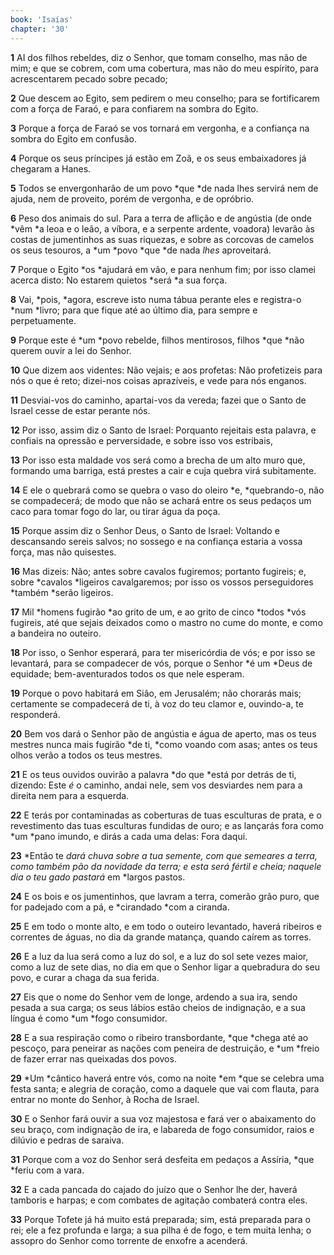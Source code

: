 ```yaml
---
book: 'Isaías'
chapter: '30'
---
```


**1** AI dos filhos rebeldes, diz o Senhor, que tomam conselho, mas não de mim; e que se cobrem, com uma cobertura, mas não do meu espírito, para acrescentarem pecado sobre pecado;

**2** Que descem ao Egito, sem pedirem o meu conselho; para se fortificarem com a força de Faraó, e para confiarem na sombra do Egito.

**3** Porque a força de Faraó se vos tornará em vergonha, e a confiança na sombra do Egito em confusão.

**4** Porque os seus príncipes já estão em Zoã, e os seus embaixadores já chegaram a Hanes.

**5** Todos se envergonharão de um povo *que *de nada lhes servirá nem de ajuda, nem de proveito, porém de vergonha, e de opróbrio.

**6** Peso dos animais do sul. Para a terra de aflição e de angústia (de onde *vêm *a leoa e o leão, a víbora, e a serpente ardente, voadora) levarão às costas de jumentinhos as suas riquezas, e sobre as corcovas de camelos os seus tesouros, a *um *povo *que *de nada _lhes_ aproveitará.

**7** Porque o Egito *os *ajudará em vão, e para nenhum fim; por isso clamei acerca disto: No estarem quietos *será *a sua força.

**8** Vai, *pois, *agora, escreve isto numa tábua perante eles e registra-o *num *livro; para que fique até ao último dia, para sempre e perpetuamente.

**9** Porque este é *um *povo rebelde, filhos mentirosos, filhos *que *não querem ouvir a lei do Senhor.

**10** Que dizem aos videntes: Não vejais; e aos profetas: Não profetizeis para nós o que é reto; dizei-nos coisas aprazíveis, e vede para nós enganos.

**11** Desviai-vos do caminho, apartai-vos da vereda; fazei que o Santo de Israel cesse de estar perante nós.

**12** Por isso, assim diz o Santo de Israel: Porquanto rejeitais esta palavra, e confiais na opressão e perversidade, e sobre isso vos estribais,

**13** Por isso esta maldade vos será como a brecha de um alto muro que, formando uma barriga, está prestes a cair e cuja quebra virá subitamente.

**14** E ele o quebrará como se quebra o vaso do oleiro *e, *quebrando-o, não se compadecerá; de modo que não se achará entre os seus pedaços um caco para tomar fogo do lar, ou tirar água da poça.

**15** Porque assim diz o Senhor Deus, o Santo de Israel: Voltando e descansando sereis salvos; no sossego e na confiança estaria a vossa força, mas não quisestes.

**16** Mas dizeis: Não; antes sobre cavalos fugiremos; portanto fugireis; e, sobre *cavalos *ligeiros cavalgaremos; por isso os vossos perseguidores *também *serão ligeiros.

**17** Mil *homens fugirão *ao grito de um, e ao grito de cinco *todos *vós fugireis, até que sejais deixados como o mastro no cume do monte, e como a bandeira no outeiro.

**18** Por isso, o Senhor esperará, para ter misericórdia de vós; e por isso se levantará, para se compadecer de vós, porque o Senhor *é um *Deus de equidade; bem-aventurados todos os que nele esperam.

**19** Porque o povo habitará em Sião, em Jerusalém; não chorarás mais; certamente se compadecerá de ti, à voz do teu clamor e, ouvindo-a, te responderá.

**20** Bem vos dará o Senhor pão de angústia e água de aperto, mas os teus mestres nunca mais fugirão *de ti, *como voando com asas; antes os teus olhos verão a todos os teus mestres.

**21** E os teus ouvidos ouvirão a palavra *do que *está por detrás de ti, dizendo: Este _é_ o caminho, andai nele, sem vos desviardes nem para a direita nem para a esquerda.

**22** E terás por contaminadas as coberturas de tuas esculturas de prata, e o revestimento das tuas esculturas fundidas de ouro; e as lançarás fora como *um *pano imundo, e dirás a cada uma delas: Fora daqui.

**23** *Então te *dará chuva sobre a tua semente, com que semeares a terra, como também pão da novidade da terra; e esta será fértil e cheia; naquele dia o teu gado pastará* em *largos pastos.

**24** E os bois e os jumentinhos, que lavram a terra, comerão grão puro, que for padejado com a pá, e *cirandado *com a ciranda.

**25** E em todo o monte alto, e em todo o outeiro levantado, haverá ribeiros e correntes de águas, no dia da grande matança, quando caírem as torres.

**26** E a luz da lua será como a luz do sol, e a luz do sol sete vezes maior, como a luz de sete dias, no dia em que o Senhor ligar a quebradura do seu povo, e curar a chaga da sua ferida.

**27** Eis que o nome do Senhor vem de longe, ardendo a sua ira, sendo pesada a sua carga; os seus lábios estão cheios de indignação, e a sua língua é como *um *fogo consumidor.

**28** E a sua respiração como o ribeiro transbordante, *que *chega até ao pescoço, para peneirar as nações com peneira de destruição, e *um *freio de fazer errar nas queixadas dos povos.

**29** *Um *cântico haverá entre vós, como na noite *em *que se celebra uma festa santa; e alegria de coração, como a daquele que vai com flauta, para entrar no monte do Senhor, à Rocha de Israel.

**30** E o Senhor fará ouvir a sua voz majestosa e fará ver o abaixamento do seu braço, com indignação de ira, e labareda de fogo consumidor, raios e dilúvio e pedras de saraiva.

**31** Porque com a voz do Senhor será desfeita em pedaços a Assíria, *que *feriu com a vara.

**32** E a cada pancada do cajado do juízo que o Senhor lhe der, haverá tamboris e harpas; e com combates de agitação combaterá contra eles.

**33** Porque Tofete já há muito está preparada; sim, está preparada para o rei; ele a fez profunda e larga; a sua pilha é de fogo, e tem muita lenha; o assopro do Senhor como torrente de enxofre a acenderá.
